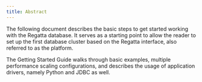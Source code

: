 ```yaml
---
title: Abstract
---
```



The following document describes the basic steps to get started working with the Regatta database. It serves as a starting point to allow the reader to set up the first database cluster based on the Regatta interface, also referred to as the platform.

The Getting Started Guide walks through basic examples, multiple performance scaling configurations, and describes the usage of application drivers, namely Python and JDBC as well.

<CardGroup cols={2}>
  <Card
    title="Getting Started Guide"
    icon="rocket"
    href="/quickstart"
  />

  <Card
    title="Linear Scaling"
    icon="chart-line"
    href="/linear-scaling/linear-scaling"
  />

  <Card
    title="Regatta Platform"
    icon="layer-group"
    href="/regatta-platform/regatta-platform"
  />

  <Card
    title="Driver Support"
    icon="code"
    href="/drivers-and-clients/drivers-support"
  />

  <Card
    title="Database Schema"
    icon="database"
    href="/sql/specification"
  />

  <Card
    title="ORM Support"
    icon="server"
    href="/drivers-and-clients/drivers-support/javascript/object-relation-map-tool"
  />
</CardGroup>
